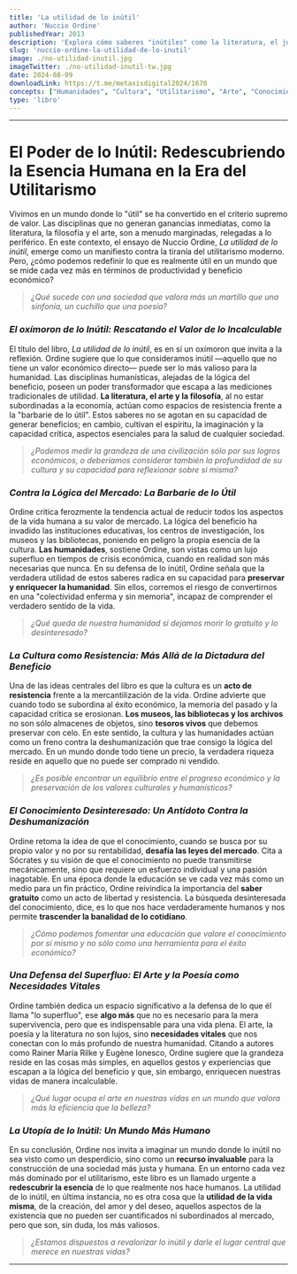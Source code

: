 ```yaml
---
title: 'La utilidad de lo inútil'
author: 'Nuccio Ordine'
publishedYear: 2013
description: 'Explora cómo saberes "inútiles" como la literatura, el juego y el arte, alejados del beneficio económico, son esenciales para el espíritu humano y la cultura. Una crítica al utilitarismo moderno y un llamado a revalorizar lo que realmente enriquece nuestras vidas.'
slug: 'nuccio-ordine-la-utilidad-de-lo-inutil'
image: ./no-utilidad-inutil.jpg
imageTwitter: ./no-utilidad-inutil-tw.jpg
date: 2024-08-09
downloadLink: https://t.me/metaxisdigital2024/1670
concepts: ["Humanidades", "Cultura", "Utilitarismo", "Arte", "Conocimiento Desinteresado", "Nuccio Ordine"]
type: 'libro'
---
```


---

# **El Poder de lo Inútil: Redescubriendo la Esencia Humana en la Era del Utilitarismo**

Vivimos en un mundo donde lo "útil" se ha convertido en el criterio supremo de valor. Las disciplinas que no generan ganancias inmediatas, como la literatura, la filosofía y el arte, son a menudo marginadas, relegadas a lo periférico. En este contexto, el ensayo de Nuccio Ordine, *La utilidad de lo inútil*, emerge como un manifiesto contra la tiranía del utilitarismo moderno. Pero, ¿cómo podemos redefinir lo que es realmente útil en un mundo que se mide cada vez más en términos de productividad y beneficio económico?

> *¿Qué sucede con una sociedad que valora más un martillo que una sinfonía, un cuchillo que una poesía?*

### _El oxímoron de lo Inútil: Rescatando el Valor de lo Incalculable_

El título del libro, *La utilidad de lo inútil*, es en sí un oxímoron que invita a la reflexión. Ordine sugiere que lo que consideramos inútil —aquello que no tiene un valor económico directo— puede ser lo más valioso para la humanidad. Las disciplinas humanísticas, alejadas de la lógica del beneficio, poseen un poder transformador que escapa a las mediciones tradicionales de utilidad. **La literatura, el arte y la filosofía**, al no estar subordinadas a la economía, actúan como espacios de resistencia frente a la "barbarie de lo útil". Estos saberes no se agotan en su capacidad de generar beneficios; en cambio, cultivan el espíritu, la imaginación y la capacidad crítica, aspectos esenciales para la salud de cualquier sociedad.

> *¿Podemos medir la grandeza de una civilización sólo por sus logros económicos, o deberíamos considerar también la profundidad de su cultura y su capacidad para reflexionar sobre sí misma?*

### _Contra la Lógica del Mercado: La Barbarie de lo Útil_

Ordine critica ferozmente la tendencia actual de reducir todos los aspectos de la vida humana a su valor de mercado. La lógica del beneficio ha invadido las instituciones educativas, los centros de investigación, los museos y las bibliotecas, poniendo en peligro la propia esencia de la cultura. **Las humanidades**, sostiene Ordine, son vistas como un lujo superfluo en tiempos de crisis económica, cuando en realidad son más necesarias que nunca. En su defensa de lo inútil, Ordine señala que la verdadera utilidad de estos saberes radica en su capacidad para **preservar y enriquecer la humanidad**. Sin ellos, corremos el riesgo de convertirnos en una "colectividad enferma y sin memoria", incapaz de comprender el verdadero sentido de la vida.

> *¿Qué queda de nuestra humanidad si dejamos morir lo gratuito y lo desinteresado?*

### _La Cultura como Resistencia: Más Allá de la Dictadura del Beneficio_

Una de las ideas centrales del libro es que la cultura es un **acto de resistencia** frente a la mercantilización de la vida. Ordine advierte que cuando todo se subordina al éxito económico, la memoria del pasado y la capacidad crítica se erosionan. **Los museos, las bibliotecas y los archivos** no son sólo almacenes de objetos, sino **tesoros vivos** que debemos preservar con celo. En este sentido, la cultura y las humanidades actúan como un freno contra la deshumanización que trae consigo la lógica del mercado. En un mundo donde todo tiene un precio, la verdadera riqueza reside en aquello que no puede ser comprado ni vendido.

> *¿Es posible encontrar un equilibrio entre el progreso económico y la preservación de los valores culturales y humanísticos?*

### _El Conocimiento Desinteresado: Un Antídoto Contra la Deshumanización_

Ordine retoma la idea de que el conocimiento, cuando se busca por su propio valor y no por su rentabilidad, **desafía las leyes del mercado**. Cita a Sócrates y su visión de que el conocimiento no puede transmitirse mecánicamente, sino que requiere un esfuerzo individual y una pasión inagotable. En una época donde la educación se ve cada vez más como un medio para un fin práctico, Ordine reivindica la importancia del **saber gratuito** como un acto de libertad y resistencia. La búsqueda desinteresada del conocimiento, dice, es lo que nos hace verdaderamente humanos y nos permite **trascender la banalidad de lo cotidiano**.

> *¿Cómo podemos fomentar una educación que valore el conocimiento por sí mismo y no sólo como una herramienta para el éxito económico?*

### _Una Defensa del Superfluo: El Arte y la Poesía como Necesidades Vitales_

Ordine también dedica un espacio significativo a la defensa de lo que él llama "lo superfluo", ese **algo más** que no es necesario para la mera supervivencia, pero que es indispensable para una vida plena. El arte, la poesía y la literatura no son lujos, sino **necesidades vitales** que nos conectan con lo más profundo de nuestra humanidad. Citando a autores como Rainer María Rilke y Eugène Ionesco, Ordine sugiere que la grandeza reside en las cosas más simples, en aquellos gestos y experiencias que escapan a la lógica del beneficio y que, sin embargo, enriquecen nuestras vidas de manera incalculable.

> *¿Qué lugar ocupa el arte en nuestras vidas en un mundo que valora más la eficiencia que la belleza?*

### _La Utopía de lo Inútil: Un Mundo Más Humano_

En su conclusión, Ordine nos invita a imaginar un mundo donde lo inútil no sea visto como un desperdicio, sino como un **recurso invaluable** para la construcción de una sociedad más justa y humana. En un entorno cada vez más dominado por el utilitarismo, este libro es un llamado urgente a **redescubrir la esencia** de lo que realmente nos hace humanos. La utilidad de lo inútil, en última instancia, no es otra cosa que la **utilidad de la vida misma**, de la creación, del amor y del deseo, aquellos aspectos de la existencia que no pueden ser cuantificados ni subordinados al mercado, pero que son, sin duda, los más valiosos.

> *¿Estamos dispuestos a revalorizar lo inútil y darle el lugar central que merece en nuestras vidas?*

---
